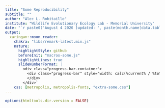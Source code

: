 ```yaml
---
title: "Some Reproducibility"
subtitle: ""
author: "Alec L. Robitaille"
institute: "Wildlife Evolutionary Ecology Lab - Memorial University"
date: "`r paste0('August 4 2020 [updated: ', paste(month.name[data.table::month(Sys.Date())], data.table::mday(Sys.Date()), data.table::year(Sys.Date())), ']')`"
output: 
  xaringan::moon_reader:
    chakra: "libs/remark-latest.min.js"
    nature:
      highlightStyle: github
      beforeInit: "macros-some.js"
      highlightLines: true
      slideNumberFormat: |
        <div class="progress-bar-container">
          <div class="progress-bar" style="width: calc(%current% / %total% * 100%);">
          </div>
        </div>`
    css: [metropolis, metropolis-fonts, "extra-some.css"]
---
```




```r
options(htmltools.dir.version = FALSE)
```

